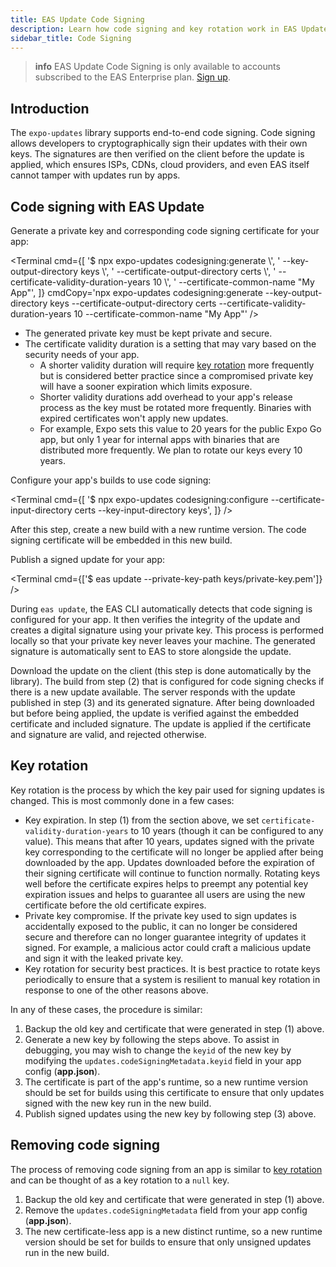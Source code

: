 ```yaml
---
title: EAS Update Code Signing
description: Learn how code signing and key rotation work in EAS Update.
sidebar_title: Code Signing
---
```



> **info** EAS Update Code Signing is only available to accounts subscribed to the EAS Enterprise plan. [Sign up](https://expo.dev/pricing).

## Introduction

The `expo-updates` library supports end-to-end code signing. Code signing allows developers to cryptographically sign their updates with their own keys. The signatures are then verified on the client before the update is applied, which ensures ISPs, CDNs, cloud providers, and even EAS itself cannot tamper with updates run by apps.

## Code signing with EAS Update

<Step label="1">

Generate a private key and corresponding code signing certificate for your app:

<Terminal
  cmd={[
    '$ npx expo-updates codesigning:generate \\',
    '  --key-output-directory keys \\',
    '  --certificate-output-directory certs \\',
    '  --certificate-validity-duration-years 10 \\',
    '  --certificate-common-name "My App"',
  ]}
  cmdCopy='npx expo-updates codesigning:generate --key-output-directory keys --certificate-output-directory certs --certificate-validity-duration-years 10 --certificate-common-name "My App"'
/>

- The generated private key must be kept private and secure.
- The certificate validity duration is a setting that may vary based on the security needs of your app.
  - A shorter validity duration will require [key rotation](#key-rotation) more frequently but is considered better practice since a compromised private key will have a sooner expiration which limits exposure.
  - Shorter validity durations add overhead to your app's release process as the key must be rotated more frequently. Binaries with expired certificates won't apply new updates.
  - For example, Expo sets this value to 20 years for the public Expo Go app, but only 1 year for internal apps with binaries that are distributed more frequently. We plan to rotate our keys every 10 years.

</Step>

<Step label="2">

Configure your app's builds to use code signing:

<Terminal
  cmd={[
    '$ npx expo-updates codesigning:configure --certificate-input-directory certs --key-input-directory keys',
  ]}
/>

After this step, create a new build with a new runtime version. The code signing certificate will be embedded in this new build.

</Step>

<Step label="3">

Publish a signed update for your app:

<Terminal cmd={['$ eas update --private-key-path keys/private-key.pem']} />

During `eas update`, the EAS CLI automatically detects that code signing is configured for your app. It then verifies the integrity of the update and creates a digital signature using your private key. This process is performed locally so that your private key never leaves your machine. The generated signature is automatically sent to EAS to store alongside the update.

</Step>

<Step label="4">

Download the update on the client (this step is done automatically by the library). The build from
step (2) that is configured for code signing checks if there is a new update available. The server
responds with the update published in step (3) and its generated signature. After being downloaded
but before being applied, the update is verified against the embedded certificate and included
signature. The update is applied if the certificate and signature are valid, and rejected
otherwise.

</Step>

## Key rotation

Key rotation is the process by which the key pair used for signing updates is changed. This is most commonly done in a few cases:

- Key expiration. In step (1) from the section above, we set `certificate-validity-duration-years` to 10 years (though it can be configured to any value). This means that after 10 years, updates signed with the private key corresponding to the certificate will no longer be applied after being downloaded by the app. Updates downloaded before the expiration of their signing certificate will continue to function normally. Rotating keys well before the certificate expires helps to preempt any potential key expiration issues and helps to guarantee all users are using the new certificate before the old certificate expires.
- Private key compromise. If the private key used to sign updates is accidentally exposed to the public, it can no longer be considered secure and therefore can no longer guarantee integrity of updates it signed. For example, a malicious actor could craft a malicious update and sign it with the leaked private key.
- Key rotation for security best practices. It is best practice to rotate keys periodically to ensure that a system is resilient to manual key rotation in response to one of the other reasons above.

In any of these cases, the procedure is similar:

1. Backup the old key and certificate that were generated in step (1) above.
2. Generate a new key by following the steps above. To assist in debugging, you may wish to change the `keyid` of the new key by modifying the `updates.codeSigningMetadata.keyid` field in your app config (**app.json**).
3. The certificate is part of the app's runtime, so a new runtime version should be set for builds using this certificate to ensure that only updates signed with the new key run in the new build.
4. Publish signed updates using the new key by following step (3) above.

## Removing code signing

The process of removing code signing from an app is similar to [key rotation](#key-rotation) and can be thought of as a key rotation to a `null` key.

1. Backup the old key and certificate that were generated in step (1) above.
2. Remove the `updates.codeSigningMetadata` field from your app config (**app.json**).
3. The new certificate-less app is a new distinct runtime, so a new runtime version should be set for builds to ensure that only unsigned updates run in the new build.
